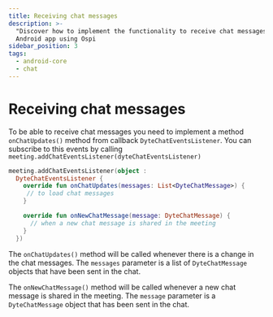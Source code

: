 ```yaml
---
title: Receiving chat messages
description: >-
  "Discover how to implement the functionality to receive chat messages in your
  Android app using Ospi
sidebar_position: 3
tags:
  - android-core
  - chat
---
```


# Receiving chat messages

To be able to receive chat messages you need to implement a method
`onChatUpdates()` method from callback `DyteChatEventsListener`. You can
subscribe to this events by calling
`meeting.addChatEventsListener(dyteChatEventsListener)`

```kotlin
meeting.addChatEventsListener(object :
  DyteChatEventsListener {
    override fun onChatUpdates(messages: List<DyteChatMessage>) {
     // to load chat messages
    }

    override fun onNewChatMessage(message: DyteChatMessage) {
      // when a new chat message is shared in the meeting
    }
  })
```

The `onChatUpdates()` method will be called whenever there is a change in the chat messages. The `messages` parameter is a list of `DyteChatMessage` objects that have been sent in the chat.

The `onNewChatMessage()` method will be called whenever a new chat message is shared in the meeting. The `message` parameter is a `DyteChatMessage` object that has been sent in the chat.

<head>
  <title>Android Core Receiving chat</title>
</head>
